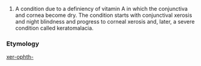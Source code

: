 
#A condition due to a definiency of vitamin A in which the conjunctiva and cornea become dry. The condition starts with conjunctival xerosis and night blindness and progress to corneal xerosis and, later, a severe condition called keratomalacia.

===Etymology===
[[xer-]][[ophth-]]